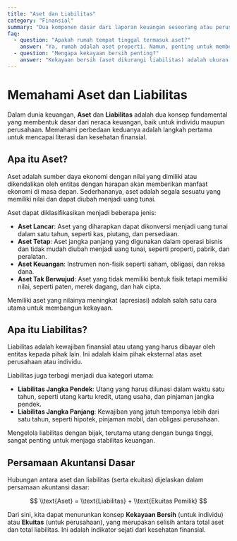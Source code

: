 ```yaml
---
title: "Aset dan Liabilitas"
category: "Finansial"
summary: "Dua komponen dasar dari laporan keuangan seseorang atau perusahaan, yang memberikan gambaran tentang kesehatan finansial."
faq:
  - question: "Apakah rumah tempat tinggal termasuk aset?"
    answer: "Ya, rumah adalah aset properti. Namun, penting untuk membedakan antara aset yang menghasilkan pendapatan (seperti properti sewaan) dan aset untuk penggunaan pribadi. Hipotek yang terkait dengan rumah tersebut adalah liabilitas."
  - question: "Mengapa kekayaan bersih penting?"
    answer: "Kekayaan bersih (aset dikurangi liabilitas) adalah ukuran sebenarnya dari posisi keuangan Anda. Angka positif menunjukkan Anda memiliki lebih banyak aset daripada utang, yang merupakan indikator kesehatan finansial yang baik."
---
```


# Memahami Aset dan Liabilitas

Dalam dunia keuangan, **Aset** dan **Liabilitas** adalah dua konsep fundamental yang membentuk dasar dari neraca keuangan, baik untuk individu maupun perusahaan. Memahami perbedaan keduanya adalah langkah pertama untuk mencapai literasi dan kesehatan finansial.

## Apa itu Aset?

Aset adalah sumber daya ekonomi dengan nilai yang dimiliki atau dikendalikan oleh entitas dengan harapan akan memberikan manfaat ekonomi di masa depan. Sederhananya, aset adalah segala sesuatu yang memiliki nilai dan dapat diubah menjadi uang tunai.

Aset dapat diklasifikasikan menjadi beberapa jenis:
- **Aset Lancar**: Aset yang diharapkan dapat dikonversi menjadi uang tunai dalam satu tahun, seperti kas, piutang, dan persediaan.
- **Aset Tetap**: Aset jangka panjang yang digunakan dalam operasi bisnis dan tidak mudah diubah menjadi uang tunai, seperti properti, pabrik, dan peralatan.
- **Aset Keuangan**: Instrumen non-fisik seperti saham, obligasi, dan reksa dana.
- **Aset Tak Berwujud**: Aset yang tidak memiliki bentuk fisik tetapi memiliki nilai, seperti paten, merek dagang, dan hak cipta.

Memiliki aset yang nilainya meningkat (apresiasi) adalah salah satu cara utama untuk membangun kekayaan.

## Apa itu Liabilitas?

Liabilitas adalah kewajiban finansial atau utang yang harus dibayar oleh entitas kepada pihak lain. Ini adalah klaim pihak eksternal atas aset perusahaan atau individu.

Liabilitas juga terbagi menjadi dua kategori utama:
- **Liabilitas Jangka Pendek**: Utang yang harus dilunasi dalam waktu satu tahun, seperti utang kartu kredit, utang usaha, dan pinjaman jangka pendek.
- **Liabilitas Jangka Panjang**: Kewajiban yang jatuh temponya lebih dari satu tahun, seperti hipotek, pinjaman mobil, dan obligasi perusahaan.

Mengelola liabilitas dengan bijak, terutama utang dengan bunga tinggi, sangat penting untuk menjaga stabilitas keuangan.

## Persamaan Akuntansi Dasar

Hubungan antara aset dan liabilitas (serta ekuitas) dijelaskan dalam persamaan akuntansi dasar:

$$ \\text{Aset} = \\text{Liabilitas} + \\text{Ekuitas Pemilik} $$

Dari sini, kita dapat menurunkan konsep **Kekayaan Bersih** (untuk individu) atau **Ekuitas** (untuk perusahaan), yang merupakan selisih antara total aset dan total liabilitas. Ini adalah indikator sejati dari kesehatan finansial.
